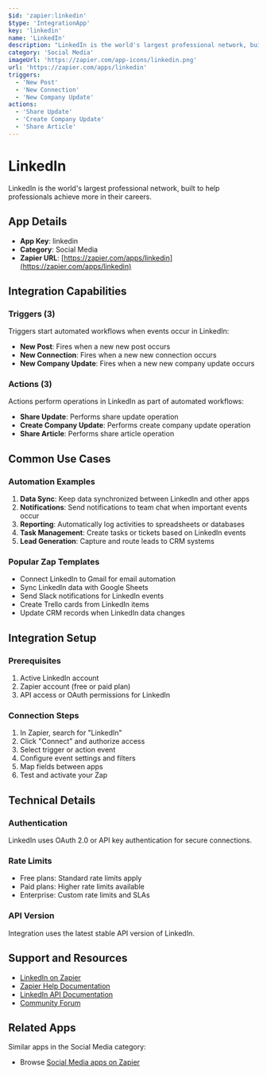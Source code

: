 ```yaml
---
$id: 'zapier:linkedin'
$type: 'IntegrationApp'
key: 'linkedin'
name: 'LinkedIn'
description: "LinkedIn is the world's largest professional network, built to help professionals achieve more in their careers."
category: 'Social Media'
imageUrl: 'https://zapier.com/app-icons/linkedin.png'
url: 'https://zapier.com/apps/linkedin'
triggers:
  - 'New Post'
  - 'New Connection'
  - 'New Company Update'
actions:
  - 'Share Update'
  - 'Create Company Update'
  - 'Share Article'
---
```


# LinkedIn

LinkedIn is the world's largest professional network, built to help professionals achieve more in their careers.

## App Details

- **App Key**: linkedin
- **Category**: Social Media
- **Zapier URL**: [https://zapier.com/apps/linkedin](https://zapier.com/apps/linkedin)

## Integration Capabilities

### Triggers (3)

Triggers start automated workflows when events occur in LinkedIn:

- **New Post**: Fires when a new new post occurs
- **New Connection**: Fires when a new new connection occurs
- **New Company Update**: Fires when a new new company update occurs

### Actions (3)

Actions perform operations in LinkedIn as part of automated workflows:

- **Share Update**: Performs share update operation
- **Create Company Update**: Performs create company update operation
- **Share Article**: Performs share article operation

## Common Use Cases

### Automation Examples

1. **Data Sync**: Keep data synchronized between LinkedIn and other apps
2. **Notifications**: Send notifications to team chat when important events occur
3. **Reporting**: Automatically log activities to spreadsheets or databases
4. **Task Management**: Create tasks or tickets based on LinkedIn events
5. **Lead Generation**: Capture and route leads to CRM systems

### Popular Zap Templates

- Connect LinkedIn to Gmail for email automation
- Sync LinkedIn data with Google Sheets
- Send Slack notifications for LinkedIn events
- Create Trello cards from LinkedIn items
- Update CRM records when LinkedIn data changes

## Integration Setup

### Prerequisites

1. Active LinkedIn account
2. Zapier account (free or paid plan)
3. API access or OAuth permissions for LinkedIn

### Connection Steps

1. In Zapier, search for "LinkedIn"
2. Click "Connect" and authorize access
3. Select trigger or action event
4. Configure event settings and filters
5. Map fields between apps
6. Test and activate your Zap

## Technical Details

### Authentication

LinkedIn uses OAuth 2.0 or API key authentication for secure connections.

### Rate Limits

- Free plans: Standard rate limits apply
- Paid plans: Higher rate limits available
- Enterprise: Custom rate limits and SLAs

### API Version

Integration uses the latest stable API version of LinkedIn.

## Support and Resources

- [LinkedIn on Zapier](https://zapier.com/apps/linkedin)
- [Zapier Help Documentation](https://help.zapier.com/)
- [LinkedIn API Documentation](https://developers.linkedin.com/)
- [Community Forum](https://community.zapier.com/)

## Related Apps

Similar apps in the Social Media category:

- Browse [Social Media apps on Zapier](https://zapier.com/apps/categories/social-media)
